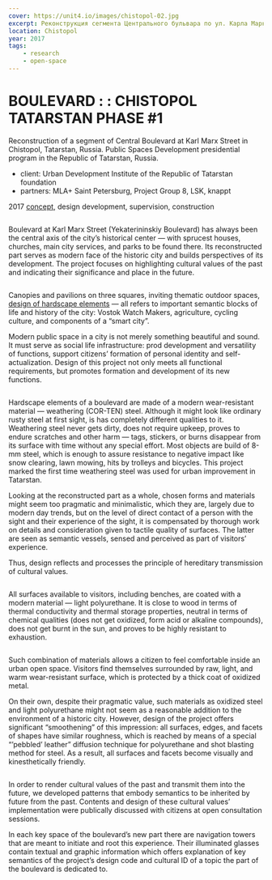 ```yaml
---
cover: https://unit4.io/images/chistopol-02.jpg
excerpt: Реконструкция сегмента Центрального бульвара по ул. Карла Маркса
location: Chistopol
year: 2017
tags:
    - research
    - open-space
---
```


# BOULEVARD : : CHISTOPOL TATARSTAN PHASE #1

Reconstruction of a segment of Central Boulevard at Karl Marx Street in Chistopol, Tatarstan, Russia.
Public Spaces Development presidential program in the Republic of Tatarstan, Russia.

- client: Urban Development Institute of the Republic of Tatarstan foundation
- partners: MLA+ Saint Petersburg, Project Group 8, LSK, knappt

2017 [concept](https://issuu.com/unit4/docs/karl_marx_boulevard), design development, supervision, construction

<Image src="/images/chistopol-01.jpg" alt="" />

Boulevard at Karl Marx Street (Yekaterininskiy Boulevard) has always been the central axis of the city’s historical center — with sprucest houses, churches, main city services, and parks to be found there. Its reconstructed part serves as modern face of the historic city and builds perspectives of its development. The project focuses on highlighting cultural values of the past and indicating their significance and place in the future.

<Image src="/images/chistopol-02.jpg" alt="" />

Canopies and pavilions on three squares, inviting thematic outdoor spaces, [design of hardscape elements](/model4) — all refers to important semantic blocks of life and history of the city: Vostok Watch Makers, agriculture, cycling culture, and components of a “smart city”.

Modern public space in a city is not merely something beautiful and sound. It must serve as social life infrastructure: prod development and versatility of functions, support citizens’ formation of personal identity and self-actualization. Design of this project not only meets all functional requirements, but promotes formation and development of its new functions.

<Image src="/images/chistopol-05.jpg" alt="" />

Hardscape elements of a boulevard are made of a modern wear-resistant material — weathering (COR-TEN) steel. Although it might look like ordinary rusty steel at first sight, is has completely different qualities to it. Weathering steel never gets dirty, does not require upkeep, proves to endure scratches and other harm — tags, stickers, or burns disappear from its surface with time without any special effort. Most objects are build of 8-mm steel, which is enough to assure resistance to negative impact like snow clearing, lawn mowing, hits by trolleys and bicycles. This project marked the first time weathering steel was used for urban improvement in Tatarstan.

Looking at the reconstructed part as a whole, chosen forms and materials might seem too pragmatic and minimalistic, which they are, largely due to modern day trends, but on the level of direct contact of a person with the sight and their experience of the sight, it is compensated by thorough work on details and consideration given to tactile quality of surfaces. The latter are seen as semantic vessels, sensed and perceived as part of visitors’ experience.

Thus, design reflects and processes the principle of hereditary transmission of cultural values.

<Image src="/images/chistopol-09.jpg" alt="" />

All surfaces available to visitors, including benches, are coated with a modern material — light polyurethane. It is close to wood in terms of thermal conductivity and thermal storage properties, neutral in terms of chemical qualities (does not get oxidized, form acid or alkaline compounds), does not get burnt in the sun, and proves to be highly resistant to exhaustion.

<Image src="/images/chistopol-10.jpg" alt="" />

Such combination of materials allows a citizen to feel comfortable inside an urban open space. Visitors find themselves surrounded by raw, light, and warm wear-resistant surface, which is protected by a thick coat of oxidized metal.

On their own, despite their pragmatic value, such materials as oxidized steel and light polyurethane might not seem as a reasonable addition to the environment of a historic city. However, design of the project offers significant “smoothening” of this impression: all surfaces, edges, and facets of shapes have similar roughness, which is reached by means of a special “’pebbled’ leather” diffusion technique for polyurethane and shot blasting method for steel. As a result, all surfaces and facets become visually and kinesthetically friendly.

<Image src="/images/chistopol-14.jpg" alt="" />

In order to render cultural values of the past and transmit them into the future, we developed patterns that embody semantics to be inherited by future from the past. Contents and design of these cultural values’ implementation were publically discussed with citizens at open consultation sessions.

In each key space of the boulevard’s new part there are navigation towers that are meant to initiate and root this experience. Their illuminated glasses contain textual and graphic information which offers explanation of key semantics of the project’s design code and cultural ID of a topic the part of the boulevard is dedicated to.


<Image src="/images/chistopol-15.jpg" alt="" />

